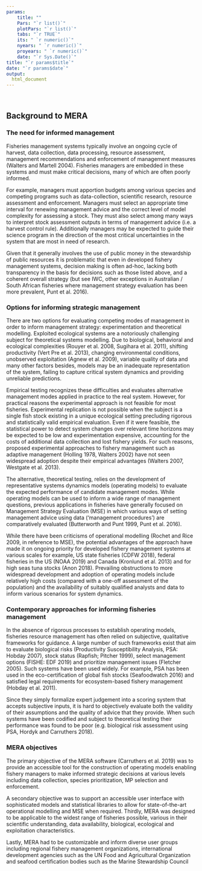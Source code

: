 ```yaml
---
params: 
    title: ""
    Pars: "`r list()`"
    plotPars: "`r list()`"
    tabs: "`r TRUE`"
    its: " `r numeric()`"
    nyears: " `r numeric()`"
    proyears: " `r numeric()`"
    date: "`r Sys.Date()`"
title: "`r params$title`"
date: "`r params$date`"
output:
  html_document
---
```


<br />

## Background to MERA 


### The need for informed management

Fisheries management systems typically involve an ongoing cycle of harvest, data collection, data processing, resource assessment, management recommendations and enforcement of management measures (Walters and Martell 2004). Fisheries managers are embedded in these systems and must make critical decisions, many of which are often poorly informed. 

For example, managers must apportion budgets among various species and competing programs such as data-collection, scientific research, resource assessment and enforcement. Managers must select an appropriate time interval for renewing management advice and the correct level of model complexity for assessing a stock. They must also select among many ways to interpret stock assessment outputs in terms of management advice (i.e. a harvest control rule). Additionally managers may be expected to guide their science program in the direction of the most critical uncertainties in the system that are most in need of research. 

Given that it generally involves the use of public money in the stewardship of public resources it is problematic that even in developed fishery management systems, decision making is often ad-hoc, lacking both transparency in the basis for decisions such as those listed above, and a coherent overall strategy (but see IWC, other exceptions in Australian / South African fisheries where management strategy evaluation has been more prevalent, Punt et al. 2016).

### Options for informing strategic management

There are two options for evaluating competing modes  of management in order to inform management strategy: experimentation and theoretical modelling. Exploited ecological systems are a notoriously challenging subject for theoretical systems modelling. Due to biological, behavioral and ecological complexities (Rouyer et al. 2008, Sugihara et al. 2011), shifting productivity (Vert Pre et al. 2013), changing environmental conditions, unobserved exploitation (Agnew et al. 2009), variable quality of data and many other factors besides, models may be an inadequate representation of the system, failing to capture critical system dynamics and providing unreliable predictions. 

Empirical testing recognizes these difficulties and evaluates alternative management modes applied in practice to the real system. However, for practical reasons the experimental approach is not feasible for most fisheries. Experimental replication is not possible when the subject is a single fish stock existing in a unique ecological setting precluding rigorous and statistically valid empirical evaluation. Even if it were feasible, the statistical power to detect system changes over relevant time horizons may be expected to be low and experimentation expensive, accounting for the costs of additional data collection and lost fishery yields. For such reasons, proposed experimental approaches to fishery management such as adaptive management (Holling 1978, Walters 2002) have not seen widespread adoption despite their empirical advantages (Walters 2007, Westgate et al. 2013). 

The alternative, theoretical testing, relies on the development of representative systems dynamics models (operating models) to evaluate the expected performance of candidate management modes. While operating models can  be used to inform a wide range of management questions, previous applications in fisheries have generally focused on Management Strategy Evaluation (MSE) in which various ways of setting management advice using data (‘management procedures’) are comparatively evaluated (Butterworth and Punt 1999, Punt et al. 2016).

While there have been criticisms of operational modelling (Rochet and Rice 2009, in reference to MSE), the potential advantages of the approach have made it on ongoing priority for developed fishery management systems at various scales for example, US state fisheries (CDFW 2018), federal fisheries in the US (NOAA 2019) and Canada (Kronlund et al. 2013) and for high seas tuna stocks (Anon 2018). Prevailing obstructions to more widespread development and adoption of operating models include relatively high costs (compared with a one-off assessment of the population) and the availability of suitably qualified analysts and data to inform various scenarios for system dynamics. 

### Contemporary approaches for informing fisheries management

In the absence of rigorous processes to establish operating models, fisheries resource management has often relied on subjective, qualitative frameworks for guidance. A large number of such frameworks exist that aim to evaluate biological risks (Productivity Susceptibility Analysis, PSA: Hobday 2007), stock status (Rapfish; Pitcher 1999), select management options (FISHE: EDF 2019) and prioritize management issues (Fletcher 2005). Such systems have been used widely. For example, PSA has been used in the eco-certification of global fish stocks (Seafoodwatch 2016) and satisfied legal requirements for ecosystem-based fishery management (Hobday et al. 2011). 

Since they simply formalize expert judgement into a scoring system that accepts subjective inputs, it is hard to objectively evaluate both the validity of their assumptions and the quality of advice that they provide. When such systems have been codified and subject to theoretical testing their performance was found to be poor (e.g. biological risk assessment using PSA, Hordyk and Carruthers 2018). 

### MERA objectives

The primary objective of the MERA software (Carruthers et al. 2019) was to provide an accessible tool for the construction of operating models enabling fishery managers to make informed strategic decisions at various levels including data collection, species prioritization, MP selection and enforcement. 

A secondary objective was to support an accessible user interface with sophisticated models and statistical libraries to allow for state-of-the-art operational modelling and MSE when required. Thirdly, MERA was designed to be applicable to the widest range of fisheries possible, various in their scientific understanding, data availability, biological, ecological and exploitation characteristics. 

Lastly, MERA had to be customizable and inform diverse user groups including regional fishery management organizations, international development agencies such as the UN Food and Agricultural Organization and seafood certification bodies such as the Marine Stewardship Council 

